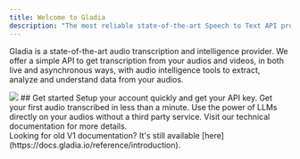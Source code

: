 ```yaml
---
title: Welcome to Gladia
description: "The most reliable state-of-the-art Speech to Text API provider"
---
```


Gladia is a state-of-the-art audio transcription and intelligence provider. We offer a simple API to get transcription from your audios and videos,
in both live and asynchronous ways, with audio intelligence tools to extract, analyze and understand data from your audios.

<Frame>
  <img src='/assets/images/gladia-cover.png'/>
</Frame>
## Get started

<CardGroup cols={2}>
  <Card
    title="Configure your account"
    icon="gear"
    href="/chapters/get-started/pages/configure-account"
  >
    Setup your account quickly and get your API key.
  </Card>
  <Card
    title="Transcribe an audio file"
    icon="microphone-lines"
    href="/chapters/get-started/pages/transcribe-audio"
  >
    Get your first audio transcribed in less than a minute.
  </Card>
  <Card
    title="Apply audio intelligence"
    icon="magnifying-glass-chart"
    href="/chapters/audio-intelligence/pages/translation"
  >
    Use the power of LLMs directly on your audios without a third party service.
  </Card>
  <Card
    title="Using Gladia API?"
    icon="code"
    href="/api-reference/"
  >
    Visit our technical documentation for more details.
  </Card>
</CardGroup>


<br/>

<Note>
Looking for old V1 documentation? It's still available [here](https://docs.gladia.io/reference/introduction).
</Note>
